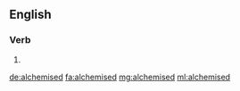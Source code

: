==English==

===Verb===
{{head|en|verb form}}

# {{en-past of|alchemise}}

[[de:alchemised]]
[[fa:alchemised]]
[[mg:alchemised]]
[[ml:alchemised]]